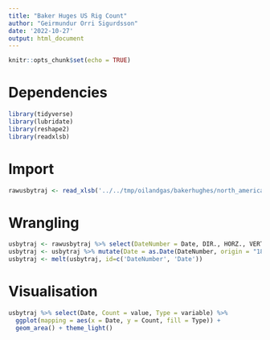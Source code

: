 ---
title: "Baker Huges US Rig Count"
author: "Geirmundur Orri Sigurdsson"
date: '2022-10-27'
output: html_document
---

```{r setup, include=FALSE}
knitr::opts_chunk$set(echo = TRUE)
```

# Dependencies

```{r dependencies, message=FALSE, warning=FALSE}
library(tidyverse)
library(lubridate)
library(reshape2)
library(readxlsb)
```

# Import

```{r import}
rawusbytraj <- read_xlsb('../../tmp/oilandgas/bakerhughes/north_america_rotary_rig_count_jan_2000_-_current.xlsb', sheet=5, skip=5)
```

# Wrangling

```{r wrangling}
usbytraj <- rawusbytraj %>% select(DateNumber = Date, DIR., HORZ., VERT.)
usbytraj <- usbytraj %>% mutate(Date = as.Date(DateNumber, origin = "1899-12-30"))
usbytraj <- melt(usbytraj, id=c('DateNumber', 'Date'))
```

# Visualisation

```{r visualisation}
usbytraj %>% select(Date, Count = value, Type = variable) %>%
  ggplot(mapping = aes(x = Date, y = Count, fill = Type)) +
  geom_area() + theme_light()
```
